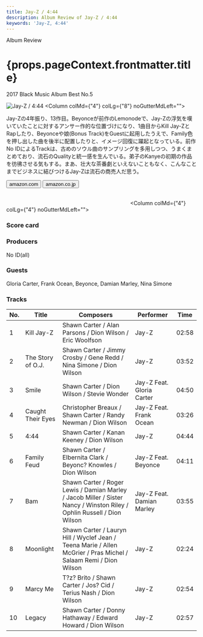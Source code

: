```yaml
---
title: Jay-Z / 4:44
description: Album Review of Jay-Z / 4:44
keywords: 'Jay-Z, 4:44'
---
```




<p className="largeP">Album Review</p>
<h1 className="h1--no--margin">{props.pageContext.frontmatter.title}</h1>
<p className="largeP"><Link to="/best50/2017/">2017 Black Music Album Best No.5</Link></p>

<Row  className="image-card-group">
	<Column colMd={"3"} colLg={"4"} noGutterMdLeft="">
       <ImageCard>

![Jay-Z / 4:44](../../images/cd/jayz12L.jpg) 
</ImageCard>
	</Column>
	<Column colMd={"4"} colLg={"8"} noGutterMdLeft="">
	<p>
	Jay-Zの4年振り、13作目。Beyonceが前作のLemonodeで、Jay-Zの浮気を嘆いていたことに対するアンサー作的な位置づけになり、1曲目からKill Jay-ZとRapしたり、Beyonceや娘(Bonus Track)をGuestに起用したうえで、Family色を押し出した曲を後半に配置したりと、イメージ回復に躍起となっている。前作No IDによるTrackは、古めのソウル曲のサンプリングを多用しつつ、うまくまとめており、流石のQualityと統一感を生んでいる。弟子のKanyeの初期の作品を彷彿させる気もする。まあ、壮大な茶番劇といえないこともなく、こんなことまでビジネスに結びつけるJay-Zは流石の商売人だ思う。
	</p>
	<div>
	  <Button href="https://amzn.to/2X6Bt0C" kind="primary" size="small" renderIcon={ArrowUpRight24}>
      amazon.com
    </Button>
    <Button href="https://amzn.to/30UZ9Gt" kind="secondary" size="small" renderIcon={ArrowUpRight24}>
      amazon.co.jp
    </Button>
	</div>
	<a href="https://geo.music.apple.com/jp/album/4-44/1440935425?mt=1&app=music&ls=1&at=11lcug" style="display:inline-block;overflow:hidden;background:url(https://linkmaker.itunes.apple.com/ja-jp/lockup.svg?releaseDate=2017-06-30&kind=album&bubble=apple_music&style=mono-black) no-repeat;width:180px;height:45px;"></a>
	<a href="https://geo.music.apple.com/jp/album/4-44/1440935425?app=itunes&at=11lcug" style="display:inline-block;overflow:hidden;background:url(https://linkmaker.itunes.apple.com/ja-jp/badge-lrg.svg?releaseDate=2017-06-30T00:00:00Z&kind=album&bubble=itunes_music) no-repeat;width:140px;height:45px;"></a>
	</Column>
</Row>
<Row >
	<Column colMd={"4"} colLg={"4"} noGutterMdLeft="">
<div>
    <h3>Score card</h3>
	<SliderJS1 value="2" />
    <SliderJS2 value="1" />
	<SliderJS3 value="2" />
    <SliderJS4 value="8" />
</div>
</Column>
<Column colMd={"8"} colLg={"8"} noGutterMdLeft="">
<div>
<h3>Producers</h3>
<p>
No ID(all)
</p>
<h3>Guests</h3>
<p>
Gloria Carter, Frank Ocean, Beyonce, Damian Marley, Nina Simone
</p>
</div>
</Column>
</Row>

<h3>Tracks</h3>

| No. |	 Title            |	 Composers                                                                                                             	|	 Performer              | Time	|
| --- |	----------------- | ----------------------------------------------------------------------------------------------------------------------- | ------------------------- | ----- |
| 1	  |	Kill Jay-Z        | Shawn Carter / Alan Parsons / Dion Wilson / Eric Woolfson                                                              	| Jay-Z                    	| 02:58 |
| 2	  |	The Story of O.J. | Shawn Carter / Jimmy Crosby / Gene Redd / Nina Simone / Dion Wilson                                                    	| Jay-Z                    	| 03:52 |
| 3	  |	Smile             | Shawn Carter / Dion Wilson / Stevie Wonder                                                                             	| Jay-Z Feat. Gloria Carter	| 04:50 |
| 4	  |	Caught Their Eyes | Christopher Breaux / Shawn Carter / Randy Newman / Dion Wilson                                                         	| Jay-Z Feat. Frank Ocean  	| 03:26 |
| 5	  |	4:44	          | Shawn Carter / Kanan Keeney / Dion Wilson                                                                              	| Jay-Z                    	| 04:44 |
| 6	  |	Family Feud       | Shawn Carter / Elbernita Clark / Beyonc? Knowles / Dion Wilson                                                         	| Jay-Z Feat. Beyonce      	| 04:11 |
| 7	  |	Bam               | Shawn Carter / Roger Lewis / Damian Marley / Jacob Miller / Sister Nancy / Winston Riley / Ophlin Russell / Dion Wilson	| Jay-Z Feat. Damian Marley	| 03:55 |
| 8	  |	Moonlight         | Shawn Carter / Lauryn Hill / Wyclef Jean / Teena Marie / Allen McGrier / Pras Michel / Salaam Remi / Dion Wilson       	| Jay-Z                    	| 02:24 |
| 9	  |	Marcy Me          | T?z? Brito / Shawn Carter / Jos? Cid / Terius Nash / Dion Wilson                                                       	| Jay-Z                    	| 02:54 |
| 10  |	Legacy            | Shawn Carter / Donny Hathaway / Edward Howard / Dion Wilson                                                            	| Jay-Z                    	| 02:57 |
